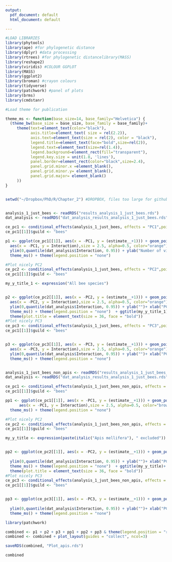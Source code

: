 ```yaml
---
output:
  pdf_document: default
  html_document: default

---
```




```r

#LOAD LIBRARIES 
library(phytools)
library(ape) #for phylogenetic distance
library(dplyr) #data processing
library(rtrees) #for phylogenetic distancelibrary(MASS)
library(reshape2)
library(viridis) #COLOUR GGPLOT
library(MASS)
library(ggplot2)
library(broman) #crayon colours
library(tidyverse)
library(patchwork) #panel of plots
library(brms)
library(cmdstanr)

#Load theme for publication

theme_ms <- function(base_size=14, base_family="Helvetica") {
  (theme_bw(base_size = base_size, base_family = base_family)+
     theme(text=element_text(color="black"),
           axis.title=element_text( size = rel(2.2)),
           axis.text=element_text(size = rel(2), color = "black"),
           legend.title=element_text(face="bold",size=rel(2)),
           legend.text=element_text(size=rel(1.4)),
           legend.background=element_rect(fill="transparent"),
           legend.key.size = unit(1.8, 'lines'),
           panel.border=element_rect(color="black",size=2.4),
           panel.grid.minor.x =element_blank(),
           panel.grid.minor.y= element_blank(),
           panel.grid.major= element_blank()
     ))
}


setwd("~/Dropbox/PhD/R/Chapter_2") #DROPBOX, files too large for github


analysis_1_just_bees <- readRDS("results_analysis_1_just_bees.rds")
dat_analysis <- readRDS("dat_analysis_results_analysis_1_just_bees.rds")

ce_pc1 <- conditional_effects(analysis_1_just_bees, effects = "PC1",points=T) 
ce_pc1[[1]]$guild <- "bees"

p1 <- ggplot(ce_pc1[[1]], aes(x = -PC1, y = (estimate__+1))) + geom_point(data = dat_analysis,
  aes(x = -PC1, y = Interaction),size = 2.5, alpha=0.5, color="orange") + geom_line(size=1.4, color="orange") + 
  ylim(0,quantile(dat_analysis$Interaction, 0.95)) + ylab("Number of visits")+ xlab("PC1")+
  theme_ms() + theme(legend.position = "none")

#Plot nicely PC2
ce_pc2 <- conditional_effects(analysis_1_just_bees, effects = "PC2",points=T) 
ce_pc1[[1]]$guild <- "bees"

my_y_title_1 <- expression("All bee species")


p2 <- ggplot(ce_pc2[[1]], aes(x = -PC2, y = (estimate__+1))) + geom_point(data = dat_analysis,
  aes(x = -PC2, y = Interaction),size = 2.5, alpha=0.5, color="orange") + geom_line(size=1.4, color="orange") + 
  ylim(0,quantile(dat_analysis$Interaction, 0.95)) + ylab("")+ xlab("PC2")+
  theme_ms() + theme(legend.position = "none")  + ggtitle(my_y_title_1)+
  theme(plot.title = element_text(size = 36, face = "bold"))
#Plot nicely PC3
ce_pc3 <- conditional_effects(analysis_1_just_bees, effects = "PC3",points=T)
ce_pc1[[1]]$guild <- "bees"


p3 <- ggplot(ce_pc3[[1]], aes(x = -PC3, y = (estimate__+1))) + geom_point(data = dat_analysis,
  aes(x = -PC3, y = Interaction),size = 2.5, alpha=0.5, color="orange") + geom_line(size=1.4, color="orange") + 
  ylim(0,quantile(dat_analysis$Interaction, 0.95)) + ylab("")+ xlab("PC3")+
  theme_ms() + theme(legend.position = "none") 


analysis_1_just_bees_non_apis <- readRDS("results_analysis_1_just_bees_non_apis.rds")
dat_analysis <- readRDS("dat_analysis_results_analysis_1_just_bees.rds")

ce_pc1 <- conditional_effects(analysis_1_just_bees_non_apis, effects = "PC1",points=T) 
ce_pc1[[1]]$guild <- "bees"

pp1 <- ggplot(ce_pc1[[1]], aes(x = -PC1, y = (estimate__+1))) + geom_point(data = dat_analysis,
      aes(x = -PC1, y = Interaction),size = 2.5, alpha=0.5, color="brown4") + geom_line(size=1.4, color="brown4")+  ylim(0,quantile(dat_analysis$Interaction, 0.95)) + ylab("Number of visits")+ xlab("PC1")+
  theme_ms() + theme(legend.position = "none") 

#Plot nicely PC2
ce_pc2 <- conditional_effects(analysis_1_just_bees_non_apis, effects = "PC2",points=T) 
ce_pc1[[1]]$guild <- "bees"

my_y_title <- expression(paste(italic("Apis mellifera"), " excluded"))


pp2 <- ggplot(ce_pc2[[1]], aes(x = -PC2, y = (estimate__+1))) + geom_point(data = dat_analysis,
                                                                          aes(x = -PC2, y = Interaction),size = 2.5, alpha=0.5, color="brown4") + geom_line(size=1.4, color="brown4") + 
  ylim(0,quantile(dat_analysis$Interaction, 0.95)) + ylab("")+ xlab("PC2")+
  theme_ms() + theme(legend.position = "none")  + ggtitle(my_y_title)+
  theme(plot.title = element_text(size = 36, face = "bold"))
#Plot nicely PC3
ce_pc3 <- conditional_effects(analysis_1_just_bees_non_apis, effects = "PC3",points=T)
ce_pc1[[1]]$guild <- "bees"


pp3 <- ggplot(ce_pc3[[1]], aes(x = -PC3, y = (estimate__+1))) + geom_point(data = dat_analysis,
                                                                          aes(x = -PC3, y = Interaction),size = 2.5, alpha=0.5, color="brown4") + geom_line(size=1.4, color="brown4") + 
  ylim(0,quantile(dat_analysis$Interaction, 0.95)) + ylab("")+ xlab("PC3")+
  theme_ms() + theme(legend.position = "none") 

library(patchwork)

combined <- p1 + p2 + p3 + pp1 + pp2 + pp3 & theme(legend.position = "right")
combined <- combined + plot_layout(guides = "collect", ncol=3)

saveRDS(combined, "Plot_apis.rds")

combined

```

